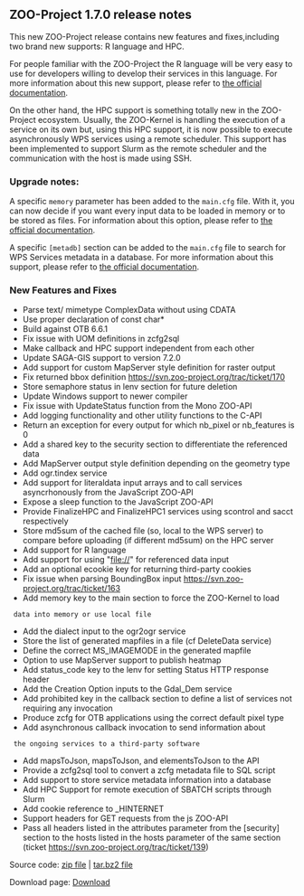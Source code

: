 
== ZOO-Project 1.7.0 release notes ==

This new ZOO-Project release contains new features and fixes,including two brand new supports: R language and HPC.

For people familiar with the ZOO-Project the R language will be very easy to use for developers willing to develop their services in this language. For more information about this new support, please refer to [http://zoo-project.org/docs/services/howtos.htmlhttps://svn.zoo-project.org/trac/ticket/r the official documentation].

On the other hand, the HPC support is something totally new in the ZOO-Project ecosystem. Usually, the ZOO-Kernel is handling the execution of a service on its own but, using this HPC support,  it is now possible to execute asynchronously WPS services using a remote scheduler. This support has been implemented to support Slurm as the remote scheduler and the communication with the host is made using SSH.

=== Upgrade notes: ===

A specific <tt>memory</tt> parameter has been added to the <tt>main.cfg</tt> file. With it, you can now decide if you want every input data to be loaded in memory or to be stored as files. For information about this option, please refer to [http://zoo-project.org/docs/kernel/configuration.htmlhttps://svn.zoo-project.org/trac/ticket/main-section the official documentation].

A specific <tt>[metadb]</tt> section can be added to the <tt>main.cfg</tt> file to search for WPS Services metadata in a database. For more information about this support, please refer to [http://zoo-project.org/docs/kernel/configuration.htmlhttps://svn.zoo-project.org/trac/ticket/metadb-section the official documentation].

=== New Features and Fixes ===

* Parse text/ mimetype ComplexData without using CDATA
* Use proper declaration of const char*
* Build against OTB 6.6.1 
* Fix issue with UOM definitions in zcfg2sql
* Make callback and HPC support independent from each other
* Update SAGA-GIS support to version 7.2.0
* Add support for custom MapServer style definition for raster output
* Fix returned bbox definition https://svn.zoo-project.org/trac/ticket/170 
* Store semaphore status in lenv section for future deletion 
* Update Windows support to newer compiler
* Fix issue with UpdateStatus function from the Mono ZOO-API
* Add logging functionality and other utility functions to the C-API
* Return an exception for every output for which nb_pixel or nb_features is 0 
* Add a shared key to the security section to differentiate the referenced data 
* Add MapServer output style definition depending on the geometry type 
* Add ogr.tindex service
* Add support for literaldata input arrays and to call services asyncrhonously from the JavaScript ZOO-API   
* Expose a sleep function to the JavaScript ZOO-API
* Provide FinalizeHPC and FinalizeHPC1 services using scontrol and sacct respectively  
* Store md5sum of the cached file (so, local to the WPS server) to compare before uploading (if different md5sum) on the HPC server 
* Add support for R language
* Add support for using "file://"  for referenced data input
* Add an optional ecookie key for returning third-party cookies
* Fix issue when parsing BoundingBox input https://svn.zoo-project.org/trac/ticket/163 
* Add memory key to the main section to force the ZOO-Kernel to load
  data into memory or use local file 
* Add the dialect input to the ogr2ogr service
* Store the list of generated mapfiles in a file (cf DeleteData service)
* Define the correct MS_IMAGEMODE in the generated mapfile 
* Option to use MapServer support to publish heatmap
* Add status_code key to the lenv for setting Status HTTP response header 
* Add the Creation Option inputs to the Gdal_Dem service
* Add prohibited key in the callback section to define a list of services not requiring any invocation
* Produce zcfg for OTB applications using the correct default pixel type
* Add asynchronous callback invocation to send information about
  the ongoing services to a third-party software
* Add mapsToJson, mapsToJson, and elementsToJson to the API 
* Provide a zcfg2sql tool to convert a zcfg metadata file to SQL script
* Add support to store service metadata information into a database
* Add HPC Support for remote execution of SBATCH scripts through Slurm
* Add cookie reference to _HINTERNET
* Support headers for GET requests from the js ZOO-API 
* Pass all headers listed in the attributes parameter from the [security] section to the hosts listed in the hosts parameter of the same section (ticket https://svn.zoo-project.org/trac/ticket/139)

Source code: [http://zoo-project.org/dl/zoo-project-1.7.0.zip zip file] | [http://zoo-project.org/dl/zoo-project-1.7.0.tar.bz2 tar.bz2 file]

Download page: [http://zoo-project.org/new/Code/Download Download]




